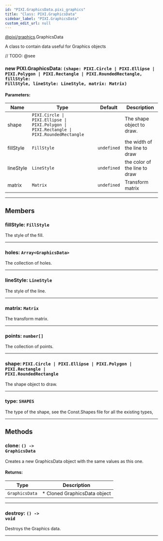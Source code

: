 ```yaml
---
id: "PIXI.GraphicsData.pixi_graphics"
title: "Class: PIXI.GraphicsData"
sidebar_label: "PIXI.GraphicsData"
custom_edit_url: null
---
```


[@pixi/graphics](../modules/pixi_graphics).GraphicsData


A class to contain data useful for Graphics objects



// TODO: @see

        

<article>

### new PIXI.GraphicsData: <span><code>(shape&#58; PIXI.Circle &#124; PIXI.Ellipse &#124; PIXI.Polygon &#124; PIXI.Rectangle &#124; PIXI.RoundedRectangle, fillStyle&#58; FillStyle, lineStyle&#58; LineStyle, matrix&#58; Matrix) </code></span>

#### Parameters:
| Name      | Type                                                                                                                | Default                | Description                   |
| --------- | ------------------------------------------------------------------------------------------------------------------- | ---------------------- | ----------------------------- |
| shape     | <code>PIXI.Circle &#124; PIXI.Ellipse &#124; PIXI.Polygon &#124; PIXI.Rectangle &#124; PIXI.RoundedRectangle</code> | <code></code>          | The shape object to draw.     |
| fillStyle | <code>FillStyle</code>                                                                                              | <code>undefined</code> | the width of the line to draw |
| lineStyle | <code>LineStyle</code>                                                                                              | <code>undefined</code> | the color of the line to draw |
| matrix    | <code>Matrix</code>                                                                                                 | <code>undefined</code> | Transform matrix              |

</article>

---------------------------------------




## Members
<article>

### fillStyle: <span><code>FillStyle</code></span>
The style of the fill.

</article>


---------------------------------------

<article>

### holes: <span><code>Array&#60;GraphicsData&#62;</code></span>
The collection of holes.

</article>


---------------------------------------

<article>

### lineStyle: <span><code>LineStyle</code></span>
The style of the line.

</article>


---------------------------------------

<article>

### matrix: <span><code>Matrix</code></span>
The transform matrix.

</article>


---------------------------------------

<article>

### points: <span><code>number[]</code></span>
The collection of points.

</article>


---------------------------------------

<article>

### shape: <span><code>PIXI.Circle &#124; PIXI.Ellipse &#124; PIXI.Polygon &#124; PIXI.Rectangle &#124; PIXI.RoundedRectangle</code></span>
The shape object to draw.

</article>


---------------------------------------

<article>

### type: <span><code>SHAPES</code></span>
The type of the shape, see the Const.Shapes file for all the existing types,

</article>


---------------------------------------


## Methods
<article>

### clone: <span><code>() -&#62; GraphicsData</code></span>
Creates a new GraphicsData object with the same values as this one.

#### Returns:
| Type                      | Description                  |
| ------------------------- | ---------------------------- |
| <code>GraphicsData</code> | * Cloned GraphicsData object |
</article>


---------------------------------------

<article>

### destroy: <span><code>() -&#62; void</code></span>
Destroys the Graphics data.

</article>


---------------------------------------


    